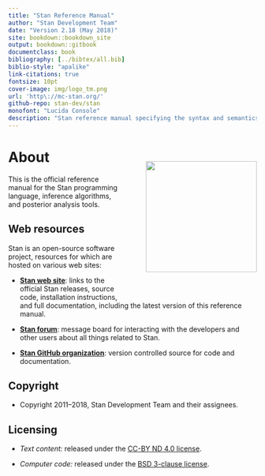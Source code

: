 ```yaml
---
title: "Stan Reference Manual"
author: "Stan Development Team"
date: "Version 2.18 (May 2018)"
site: bookdown::bookdown_site
output: bookdown::gitbook
documentclass: book
bibliography: [../bibtex/all.bib]
biblio-style: "apalike"
link-citations: true
fontsize: 10pt
cover-image: img/logo_tm.png
url: 'http\://mc-stan.org/'
github-repo: stan-dev/stan
monofont: "Lucida Console"
description: "Stan reference manual specifying the syntax and semantics of the Stan programming language."
---
```


# About {-}

<img style="float:right; margin: -2em 0em 4em 4em" src="img/logo_tm.png" width="225"></img>

This is the official reference manual for the Stan programming language, inference algorithms, and posterior analysis tools.

## Web resources {-}

Stan is an open-source software project, resources for which are
hosted on various web sites:

* [**Stan web site**](http://mc-stan.org/): links to
the official Stan releases, source code, installation instructions,
and full documentation, including the latest version of this reference manual.

* [**Stan forum**](http://discourse.mc-stan.org): message board
for interacting with the developers and other users about
all things related to Stan.

* [**Stan GitHub organization**](https://github.com/stan-dev/stan):
version controlled source for code and documentation.


## Copyright {-}

* Copyright 2011--2018, Stan Development Team and their assignees.


## Licensing {-}

* *Text content:*  released under the [CC-BY ND 4.0 license](https://creativecommons.org/licenses/by-nd/4.0/legalcode).

* *Computer code:*  released under the [BSD 3-clause license](https://opensource.org/licenses/BSD-3-Clause).
